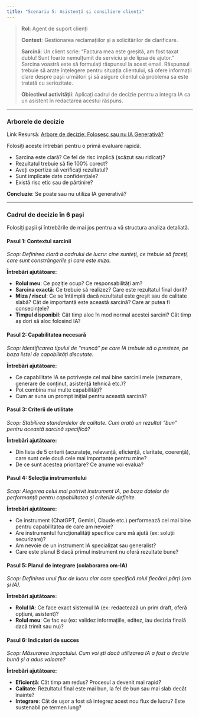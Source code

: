 ```yaml
---
title: "Scenariu 5: Asistență și consiliere clienți"
---
```


> **Rol**: Agent de suport clienți
> 
> **Context**: Gestionarea reclamațiilor și a solicitărilor de clarificare.
> 
> **Sarcină**: Un client scrie: "Factura mea este greșită, am fost taxat dublu! Sunt foarte nemulțumit de serviciu și de lipsa de ajutor." Sarcina voastră este să formulați răspunsul la acest email. Răspunsul trebuie să arate înțelegere pentru situația clientului, să ofere informații clare despre pașii următori și să asigure clientul că problema sa este tratată cu seriozitate.
> 
> **Obiectivul activității**: Aplicați cadrul de decizie pentru a integra IA ca un asistent în redactarea acestui răspuns.

---

### Arborele de decizie

Link Resursă: [Arbore de decizie: Folosesc sau nu IA Generativă?](/content/resurse/arbore_decizie_ia.html)

Folosiți aceste întrebări pentru o primă evaluare rapidă.

*   Sarcina este clară? Ce fel de risc implică (scăzut sau ridicat)?
*   Rezultatul trebuie să fie 100% corect?
*   Aveți expertiza să verificați rezultatul?
*   Sunt implicate date confidențiale?
*   Există risc etic sau de părtinire?

**Concluzie**: Se poate sau nu utiliza IA generativă?

---

### Cadrul de decizie în 6 pași

Folosiți pașii și întrebările de mai jos pentru a vă structura analiza detaliată.

#### Pasul 1: Contextul sarcinii
*Scop: Definirea clară a cadrului de lucru: cine sunteți, ce trebuie să faceți, care sunt constrângerile și care este miza.*

**Întrebări ajutătoare:**

*   **Rolul meu**: Ce poziție ocup? Ce responsabilități am?
*   **Sarcina exactă**: Ce trebuie să realizez? Care este rezultatul final dorit?
*   **Miza / riscul**: Ce se întâmplă dacă rezultatul este greșit sau de calitate slabă? Cât de importantă este această sarcină? Care ar putea fi consecințele?
*   **Timpul disponibil**: Cât timp aloc în mod normal acestei sarcini? Cât timp aș dori să aloc folosind IA?

#### Pasul 2: Capabilitatea necesară
*Scop: Identificarea tipului de "muncă" pe care IA trebuie să o presteze, pe baza listei de capabilități discutate.*

**Întrebări ajutătoare:**

*   Ce capabilitate IA se potrivește cel mai bine sarcinii mele (rezumare, generare de conținut, asistență tehnică etc.)?
*   Pot combina mai multe capabilități?
*   Cum ar suna un prompt inițial pentru această sarcină?

#### Pasul 3: Criterii de utilitate
*Scop: Stabilirea standardelor de calitate. Cum arată un rezultat "bun" pentru această sarcină specifică?*

**Întrebări ajutătoare:**

*   Din lista de 5 criterii (acuratețe, relevanță, eficiență, claritate, coerență), care sunt cele două cele mai importante pentru mine?
*   De ce sunt acestea prioritare? Ce anume voi evalua?

#### Pasul 4: Selecția instrumentului
*Scop: Alegerea celui mai potrivit instrument IA, pe baza datelor de performanță pentru capabilitatea și criteriile definite.*

**Întrebări ajutătoare:**

*   Ce instrument (ChatGPT, Gemini, Claude etc.) performează cel mai bine pentru capabilitatea de care am nevoie?
*   Are instrumentul funcționalități specifice care mă ajută (ex: soluții securizare)?
*   Am nevoie de un instrument IA specializat sau generalist?
*   Care este planul B dacă primul instrument nu oferă rezultate bune?

#### Pasul 5: Planul de integrare (colaborarea om-IA)
*Scop: Definirea unui flux de lucru clar care specifică rolul fiecărei părți (om și IA).*

**Întrebări ajutătoare:**

*   **Rolul IA**: Ce face exact sistemul IA (ex: redactează un prim draft, oferă opțiuni, asistent)?
*   **Rolul meu**: Ce fac eu (ex: validez informațiile, editez, iau decizia finală dacă trimit sau nu)?

#### Pasul 6: Indicatori de succes
*Scop: Măsurarea impactului. Cum voi ști dacă utilizarea IA a fost o decizie bună și a adus valoare?*

**Întrebări ajutătoare:**

*   **Eficiență**: Cât timp am redus? Procesul a devenit mai rapid?
*   **Calitate**: Rezultatul final este mai bun, la fel de bun sau mai slab decât înainte?
*   **Integrare**: Cât de ușor a fost să integrez acest nou flux de lucru? Este sustenabil pe termen lung?